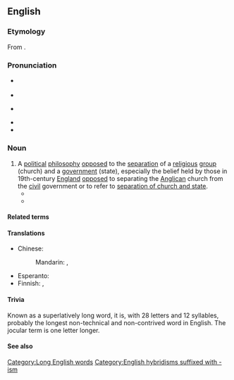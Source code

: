 ==English==
{{was wotd|2006|March|29}}
{{wikipedia||anti­dis­establishment­arianism}} <!-- Contains soft hyphens to allow wrapping. -->
{{wikipedia|antidisestablishmentarianism (word)|anti­dis­establishment­arianism (word)}} <!-- Contains soft hyphens to allow wrapping. -->

===Etymology===
From {{confix|en|anti|disestablishmentarian|ism}}.

===Pronunciation===
* {{a|RP}} {{IPA|en|/ˌæn.ti.dɪs.ɪsˌtæb.lɪʃ.mənˈtɛə.ɹi.ənˌɪ.z(ə)m/}}
* {{audio|en|en-uk-antidisestablishmentarianism.ogg|Audio (RP)}}
* {{a|GA}} {{IPA|en|/ˌæn.taɪˌdɪs.ɛsˌtæb.lɪʃ.məntˈɛː.ɹi.ənˌɪ.zm/|/ˌæn.ti-/}}
* {{audio|en|en-us-antidisestablishmentarianism.ogg|Audio (GA)}}
* {{hyphenation|en|an|ti|dis|es|tab|lish|ment|ar|i|an|ism}}

===Noun===
{{en-noun|-|s}}

# A [[political]] [[philosophy]] [[opposed]] to the [[separation]] of a [[religious]] [[group]] (church) and a [[government]] (state), especially the belief held by those in 19th-century [[England]] [[opposed]] to separating the [[Anglican]] church from the [[civil]] government or to refer to [[w:separation of church and state|separation of church and state]]. {{defdate|from 20th c.}}
#* {{quote-text|en|year=1998|author=University of Oklahoma College of Law|title=American Indian Law Review|text=Jed Rubenfeld, who actually may not have been recycling a ''Boerne'' Court- rejected argument into a law review article,<sup>450</sup> reasoned that RFRA indeed lacked constitutionality, but because of First Amendment '''antidisestablishmentarianism''', and not the reasons offered by the Court.<sup>451</sup>}}
#* {{quote-book|en|year=2002|author=Angela Hague and David Lavery (credited as editors, but actually authors of the compiled fictional reviews)|title=Teleparody: predicting/preventing the TV discourse of tomorrow|text=The establishmentarianism of Hatch's alliance-building strategy undermined by the disestablishmentarianism of Wiglesworth's treachery triggers an '''antidisestablishmentarianism''' in Hawk &mdash; but the negation of Wiglesworth's 'dis' coupled with the counter-negation of Hawk's 'anti' does not simply generate a synthetic affirmation of Hatch's 'establishmentarianism'. Instead, Hawk's '''antidisestablishmentarianism''', like a cancerous wart on the end of the nose, is perched at the fuzzy border separating [[ontology]] from [[oncology]], [[malignity]] from [[malignancy]].}}

====Related terms====
{{rel2|en|antidisestablishmentarian|disestablishmentarianism|establish|established church|establishment}}

====Translations====
{{trans-top|philosophy opposed to separating church and state}}
* Chinese:
*: Mandarin: {{t|zh|反政教分離主義|sc=Hani}}, {{t|zh|反政教分离主义|tr=fǎn zhèngjiào fēnlí zhǔyì|sc=Hani}}
{{trans-mid}}
* Esperanto: {{t|eo|kontraŭmalfondistismo}}
* Finnish: {{t|fi|valtiokirkollisuus}}, {{t|fi|[[valtiokirkon]] [[puolustaminen]]}}
{{trans-bottom}}

====Trivia====
Known as a superlatively long word, it is, with 28 letters and 12 syllables, probably the longest non-technical and non-contrived word in English. The jocular term {{m|en|floccinaucinihilipilification}} is one letter longer.

====See also====
{{rel2|en|floccinaucinihilipilification|dacryocystorhinostomy|hippopotomonstrosesquipedaliophobia|pneumonoultramicroscopicsilicovolcanoconiosis|supercalifragilisticexpialidocious|pseudopseudohypoparathyroidism}}

[[Category:Long English words]]
[[Category:English hybridisms suffixed with -ism]]